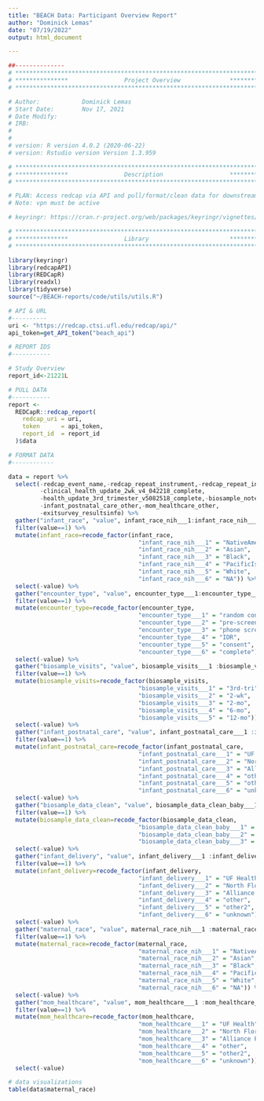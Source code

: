 ```yaml
---
title: "BEACH Data: Participant Overview Report"
author: "Dominick Lemas"
date: "07/19/2022"
output: html_document

---
```


```r
##-------------- 
# **************************************************************************** #
# ***************                Project Overview              *************** #
# **************************************************************************** #

# Author:            Dominick Lemas
# Start Date:        Nov 17, 2021 
# Date Modify:       
# IRB:               
#                   
#
# version: R version 4.0.2 (2020-06-22)
# version: Rstudio version Version 1.3.959 

# **************************************************************************** #
# ***************                Description                   *************** #
# **************************************************************************** #

# PLAN: Access redcap via API and pull/format/clean data for downstream analysis.
# Note: vpn must be active

# keyringr: https://cran.r-project.org/web/packages/keyringr/vignettes/Avoiding_plain_text_passwords_in_R_with_keyringr.html

```


```r

# **************************************************************************** #
# ***************                Library                       *************** #
# **************************************************************************** #

library(keyringr)
library(redcapAPI)
library(REDCapR)
library(readxl)
library(tidyverse)
source("~/BEACH-reports/code/utils/utils.R")

```

```r

# API & URL
#----------
uri <- "https://redcap.ctsi.ufl.edu/redcap/api/"
api_token=get_API_token("beach_api")

# REPORT IDS
#-----------

# Study Overview
report_id<-21221L

# PULL DATA
#-----------
report <-
  REDCapR::redcap_report(
    redcap_uri = uri,
    token      = api_token,
    report_id  = report_id
  )$data

```

```r

# FORMAT DATA
#------------

data = report %>%
  select(-redcap_event_name,-redcap_repeat_instrument,-redcap_repeat_instance,    # drop out variables not needed
         -clinical_health_update_2wk_v4_042218_complete,
         -health_update_3rd_trimester_v5082518_complete,-biosample_notes,
         -infant_postnatal_care_other,-mom_healthcare_other,
         -exitsurvey_resultsinfo) %>% 
  gather("infant_race", "value", infant_race_nih___1:infant_race_nih___6) %>%
  filter(value==1) %>%
  mutate(infant_race=recode_factor(infant_race,
                                     "infant_race_nih___1" = "NativeAmerican", 
                                     "infant_race_nih___2" = "Asian", 
                                     "infant_race_nih___3" = "Black", 
                                     "infant_race_nih___4" = "PacificIsland", 
                                     "infant_race_nih___5" = "White",
                                     "infant_race_nih___6" = "NA")) %>%
  select(-value) %>%
  gather("encounter_type", "value", encounter_type___1:encounter_type___6) %>%
  filter(value==1) %>%
  mutate(encounter_type=recode_factor(encounter_type,
                                     "encounter_type___1" = "random contact", 
                                     "encounter_type___2" = "pre-screen survey", 
                                     "encounter_type___3" = "phone screen", 
                                     "encounter_type___4" = "IDR", 
                                     "encounter_type___5" = "consent",
                                     "encounter_type___6" = "complete")) %>%
  select(-value) %>%
  gather("biosample_visits", "value", biosample_visits___1 :biosample_visits___5) %>%
  filter(value==1) %>%
  mutate(biosample_visits=recode_factor(biosample_visits,
                                     "biosample_visits___1" = "3rd-tri", 
                                     "biosample_visits___2" = "2-wk", 
                                     "biosample_visits___3" = "2-mo", 
                                     "biosample_visits___4" = "6-mo", 
                                     "biosample_visits___5" = "12-mo")) %>%
  select(-value) %>%
  gather("infant_postnatal_care", "value", infant_postnatal_care___1 :infant_postnatal_care___6) %>%
  filter(value==1) %>%
  mutate(infant_postnatal_care=recode_factor(infant_postnatal_care,
                                     "infant_postnatal_care___1" = "UF Health", 
                                     "infant_postnatal_care___2" = "North Florida", 
                                     "infant_postnatal_care___3" = "Alliance Pediatrics", 
                                     "infant_postnatal_care___4" = "other", 
                                     "infant_postnatal_care___5" = "other2",
                                     "infant_postnatal_care___6" = "unknown")) %>%
  select(-value) %>%
  gather("biosample_data_clean", "value", biosample_data_clean_baby___1 :biosample_data_clean_baby___3) %>%
  filter(value==1) %>%
  mutate(biosample_data_clean=recode_factor(biosample_data_clean,
                                     "biosample_data_clean_baby___1" = "yes", 
                                     "biosample_data_clean_baby___2" = "no", 
                                     "biosample_data_clean_baby___3" = "NA")) %>%
  select(-value) %>%
  gather("infant_delivery", "value", infant_delivery___1 :infant_delivery___6) %>%
  filter(value==1) %>%
  mutate(infant_delivery=recode_factor(infant_delivery,
                                     "infant_delivery___1" = "UF Health", 
                                     "infant_delivery___2" = "North Florida", 
                                     "infant_delivery___3" = "Alliance Pediatrics",
                                     "infant_delivery___4" = "other",
                                     "infant_delivery___5" = "other2",
                                     "infant_delivery___6" = "unknown")) %>%
  select(-value) %>%
  gather("maternal_race", "value", maternal_race_nih___1 :maternal_race_nih___6) %>%
  filter(value==1) %>%
  mutate(maternal_race=recode_factor(maternal_race,
                                     "maternal_race_nih___1" = "NativeAmerican", 
                                     "maternal_race_nih___2" = "Asian", 
                                     "maternal_race_nih___3" = "Black",
                                     "maternal_race_nih___4" = "PacificIsland",
                                     "maternal_race_nih___5" = "White",
                                     "maternal_race_nih___6" = "NA")) %>%
  select(-value) %>%
  gather("mom_healthcare", "value", mom_healthcare___1 :mom_healthcare___6) %>%
  filter(value==1) %>%
  mutate(mom_healthcare=recode_factor(mom_healthcare,
                                     "mom_healthcare___1" = "UF Health", 
                                     "mom_healthcare___2" = "North Florida", 
                                     "mom_healthcare___3" = "Alliance Pediatrics",
                                     "mom_healthcare___4" = "other",
                                     "mom_healthcare___5" = "other2",
                                     "mom_healthcare___6" = "unknown")) %>%
  select(-value)


```

```r

# data visualizations
table(data$maternal_race)

```
